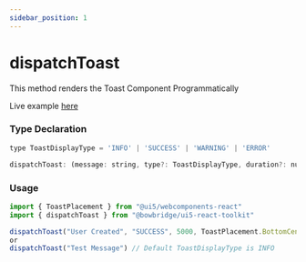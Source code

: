 ```yaml
---
sidebar_position: 1
---
```


# dispatchToast

This method renders the Toast Component Programmatically

Live example [here](https://ui5-react-examples.bowbridge.net/toast)

### Type Declaration

```jsx
type ToastDisplayType = 'INFO' | 'SUCCESS' | 'WARNING' | 'ERROR'

dispatchToast: (message: string, type?: ToastDisplayType, duration?: number | undefined, placement?: ToastPlacement) => void;

```

### Usage

```jsx
import { ToastPlacement } from "@ui5/webcomponents-react"
import { dispatchToast } from "@bowbridge/ui5-react-toolkit"

dispatchToast("User Created", "SUCCESS", 5000, ToastPlacement.BottomCenter)
or
dispatchToast("Test Message") // Default ToastDisplayType is INFO
```
